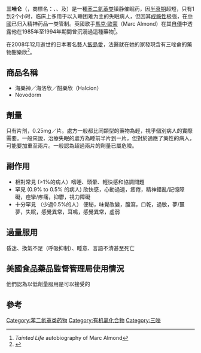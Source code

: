 {{Refimprove|time=2022-06-28T00:06:44+00:00}}
{{medical}}
{{drugbox |
| IUPAC_name = ''8-chloro-6-(2-chlorophenyl)-1-methyl-4''H''-<BR>[1,2,4]triazolo[4,3-''a''][1,4]benzodiazepine''
| image = Trizolam Structural Formulae.png
| width = 190
| image2 = Triazolam3d.png
| IUPHAR_ligand = 7313
| CAS_number_Ref = {{cascite|correct|??}}
| CAS_number = 28911-01-5
| ATC_prefix = N05
| ATC_suffix = CD05
| PubChem = 5556
| DrugBank_Ref = {{drugbankcite|correct|drugbank}}
| DrugBank = DB00897
| ChemSpiderID_Ref = {{chemspidercite|correct|chemspider}}
| ChemSpiderID = 5355
| UNII_Ref = {{fdacite|correct|FDA}}
| UNII = 1HM943223R
| KEGG_Ref = {{keggcite|correct|kegg}}
| KEGG = D00387
| ChEBI_Ref = {{ebicite|correct|EBI}}
| ChEBI = 9674
| ChEMBL_Ref = {{ebicite|correct|EBI}}
| ChEMBL = 646
| C=17 | H=12 | Cl=2 | N=4  
| molecular_weight = 343.2
| bioavailability = 44%（口服劑）、53%（舌下錠）
| metabolism = [[肝|肝]]
| elimination_half-life = 1.5-5.5 小時
| excretion = [[腎|腎]]
| pregnancy_category = X（美國）
| legal_status =第四類管制藥品（美國）
| routes_of_administration = [[口服|口服]]
}}

'''三唑仑'''（{{lang|en|Triazolam}}，商標名：{{lang|en|Apo-Triazo}}、{{lang|en|Halcion}}、{{lang|en|Hypam}}及{{lang|en|Trilam}}）是一種[[苯二氮䓬类药物|苯二氮䓬类]]镇静催眠药，因[[半衰期|半衰期]]超短，只有1到2个小时，临床上多用于以入睡困难为主的失眠病人，但因其[[成瘾性|成瘾性]]极强，在[[中國|中國]]已归入精神药品一类管制。英國歌手[[馬克·歐蒙|馬克·歐蒙]]（Marc Almond）在其[[自傳|自傳]]中透露他在1985年至1994年期間曾沉溺過這種藥物<ref>''Tainted Life'' autobiography of Marc Almond</ref>。

在2008年12月逝世的日本著名藝人[[飯島愛|飯島愛]]，法醫就在她的家發現含有三唑侖的藥物酣樂欣<ref>{{cite web|url=http://news.sina.com.hk/cgi-bin/nw/show.cgi/2/1/1/984432/1.html|title=飯島愛死因恐永遠成謎|publisher=新浪網|date=2008-12-26|accessdate=2008-12-26|archive-url=https://web.archive.org/web/20081226095713/http://news.sina.com.hk/cgi-bin/nw/show.cgi/2/1/1/984432/1.html|archive-date=2008-12-26|dead-url=yes}}</ref>。

== 商品名稱 ==
* 海樂神／海洛欣／酣樂欣（Halcion）
* Novodorm

== 劑量 ==
只有片剂，0.25mg／片。處方一般都比同類型的藥物為輕，視乎個別病人的實際需要。一般來說，治療失眠的處方為睡前半片到一片，但對於適應了藥性的病人，可能要加重至兩片。一般認為超過兩片的劑量已屬危險。

== 副作用 ==

* 相對常見  (>1%的病人）嗜睡、頭暈、輕快感和協調問題
* 罕見 (0.9% to 0.5% 的病人) 欣快感，心動過速，疲倦，精神錯亂/記憶障礙，痙攣/疼痛，抑鬱，視力障礙
* 十分罕見 （少過0.5%的人） 便秘，味覺改變，腹瀉，口乾，過敏，夢/噩夢，失眠，感覺異常，耳鳴，感覺異常，虛弱

== 過量服用 ==
昏迷、換氣不足（呼吸抑制）、睡意、言語不清甚至死亡

== 美國食品藥品監督管理局使用情況 ==
他們認為以低劑量服用是可以接受的

== 參考 ==
{{reflist}}
{{精神药品品种目录}}
{{Hypnotics and sedatives}}

[[Category:苯二氮䓬类药物|Category:苯二氮䓬类药物]]
[[Category:有机氯化合物|Category:有机氯化合物]]
[[Category:三唑|Category:三唑]]